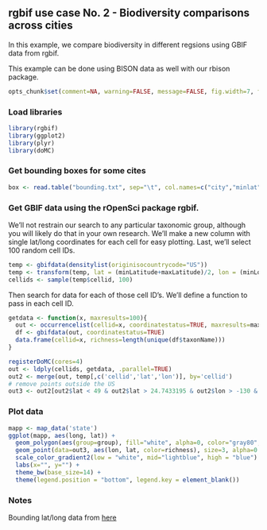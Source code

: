 ## rgbif use case No. 2 - Biodiversity comparisons across cities

In this example, we compare biodiversity in different regsions using GBIF data from rgbif.

This example can be done using BISON data as well with our rbison package.

```r
opts_chunk$set(comment=NA, warning=FALSE, message=FALSE, fig.width=7, fig.height=6)
```

### Load libraries

```r
library(rgbif)
library(ggplot2)
library(plyr)
library(doMC)
```

### Get bounding boxes for some cites

```r
box <- read.table("bounding.txt", sep="\t", col.names=c("city","minlat","maxlon","maxlat","minlon"))
```

### Get GBIF data using the rOpenSci package rgbif.

We'll not restrain our search to any particular taxonomic group, although you will likely do that in your own research. We'll make a new column with single lat/long coordinates for each cell for easy plotting. Last, we'll select 100 random cell IDs.

```r
temp <- gbifdata(densitylist(originisocountrycode="US"))
temp <- transform(temp, lat = (minLatitude+maxLatitude)/2, lon = (minLongitude+maxLongitude)/2) 
cellids <- sample(temp$cellid, 100)
```

Then search for data for each of those cell ID's. We'll define a function to pass in each cell ID.

```r
getdata <- function(x, maxresults=100){
  out <- occurrencelist(cellid=x, coordinatestatus=TRUE, maxresults=maxresults)
  df <- gbifdata(out, coordinatestatus=TRUE)
  data.frame(cellid=x, richness=length(unique(df$taxonName)))
}

registerDoMC(cores=4)
out <- ldply(cellids, getdata, .parallel=TRUE)
out2 <- merge(out, temp[,c('cellid','lat','lon')], by='cellid')
# remove points outside the US
out3 <- out2[out2$lat < 49 & out2$lat > 24.7433195 & out2$lon > -130 & out2$lon < -66.9513812,]
```

### Plot data

```r
mapp <- map_data('state')
ggplot(mapp, aes(long, lat)) +
  geom_polygon(aes(group=group), fill="white", alpha=0, color="gray80", size=0.8) +
  geom_point(data=out3, aes(lon, lat, color=richness), size=3, alpha=0.8) +
  scale_color_gradient2(low = "white", mid="lightblue", high = "blue") +
  labs(x="", y="") +
  theme_bw(base_size=14) + 
  theme(legend.position = "bottom", legend.key = element_blank())
```

### Notes

Bounding lat/long data from [here](https://raw.github.com/amyxzhang/boundingbox-cities/master/boundbox.txt)